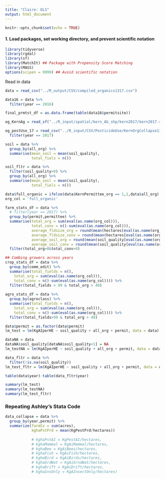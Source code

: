 ```yaml
---
title: "Claire: OLS"
output: html_document
---
```


```r
knitr::opts_chunk$set(echo = TRUE)
```


#### 1. Load packages, set working directory, and prevent scientific notation
```r
library(tidyverse)
library(rgdal)
library(sf)
library(MatchIt) ## Package with Propensity Score Matching
library(MASS)
options(scipen = 9999) ## Avoid scientific notation
```

Read in data
```r

data = read_csv("../R_output/CSV/compiled_organics1317.csv")

data16 = data %>% 
  filter(year == 2016)

final_prmtst_df = as.data.frame(table(data16$permitsite))

og_KernAg = read_sf("../R_input/spatial/kern_AG_shp/kern2017/kern2017.shp")

og_pestUse_17 = read_csv("../R_input/CSV/PesticideUse/KernOrgCollapse1317.csv") %>% 
  filter(year == 2017)

soil = data %>% 
  group_by(all_org) %>% 
  summarise(mean_soil = mean(soil_quality),
            total_fiels = n())

soil_fltr = data %>% 
  filter(soil_quality>0) %>% 
  group_by(all_org) %>% 
  summarise(mean_soil = mean(soil_quality),
            total_fiels = n())

data$full_organic = ifelse(data$KernPermittee_org == 1,1,data$all_org)
org_col = 'full_organic'

farm_stats_df = data %>% 
  # filter(year == 2017) %>% 
  group_by(permit,permittee) %>% 
  summarise(total_org = sum(eval(as.name(org_col))),
            total_conv = n()-sum(eval(as.name(org_col))),
            average_fldsize_org = round(mean(hectares[eval(as.name(org_col)) == 1]),2),
            average_fldsize_conv = round(mean(hectares[eval(as.name(org_col)) == 0]),2),
            average_soil_org = round(mean(soil_quality[eval(as.name(org_col)) == 1]),2),
            average_soil_conv = round(mean(soil_quality[eval(as.name(org_col)) == 0]),2)) %>% 
  filter(total_org>0&total_conv>0)

## Combing growers across years
crop_stats_df = data %>% 
  group_by(comm_edit) %>% 
  summarise(total_fields = n(),
    total_org = sum(eval(as.name(org_col))),
    total_conv = n()-sum(eval(as.name(org_col)))) %>% 
  filter(total_fields > 99 & total_org > 49)
  
agro_stats_df = data %>% 
  group_by(agroclass) %>% 
  summarise(total_fields = n(),
    total_org = sum(eval(as.name(org_col))),
    total_conv = n()-sum(eval(as.name(org_col)))) %>% 
  filter(total_fields>99 & total_org > 49)

```

```r
data$permit = as.factor(data$permit)
lm_test = lm(KgAIperHE ~ soil_quality + all_org + permit, data = data)

dataNA = data
dataNA$soil_quality[dataNA$soil_quality<1] = NA
lm_testNA = lm(KgAIperHE ~ soil_quality + all_org + permit, data = dataNA)

data_fltr = data %>% 
  filter(!is.na(soil_quality))
lm_test_fltr = lm(KgAIperHE ~ soil_quality + all_org + permit, data = data_fltr)

table(data$year)-table(data_fltr$year)

summary(lm_test)
summary(lm_testNA)
summary(lm_test_fltr)
```

### Repeating Ashley's Stata Code
```r

data_collapse = data %>% 
  group_by(year,permit) %>% 
  summarize(farmSz = sum(acres),
            kghaPstPrd = mean(KgPestPrd/hectares))
            
            # kghaPstAI = KgPestAI/hectares,
            # kghaMammal = KgAiMammal/hectares,
            # kghaBee = KgAiBees/hectares,
            # kghaFish = KgAiFish/hectares,
            # kgheBird = KgAiBirds/hectares,
            # kghaGrdWat = KgAiGrndWat/hectares,
            # kghaDrift = KgAiDrift/hectares,
            # kghaInsOnly = KgAInsectOnly/hectares)

```

